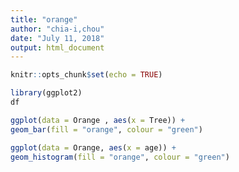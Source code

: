 ```yaml
---
title: "orange"
author: "chia-i,chou"
date: "July 11, 2018"
output: html_document
---
```


```r
knitr::opts_chunk$set(echo = TRUE)
```
```r
library(ggplot2)
df
``` 

```r
ggplot(data = Orange , aes(x = Tree)) +
geom_bar(fill = "orange", colour = "green")
```

```r
ggplot(data = Orange, aes(x = age)) +
geom_histogram(fill = "orange", colour = "green")
```